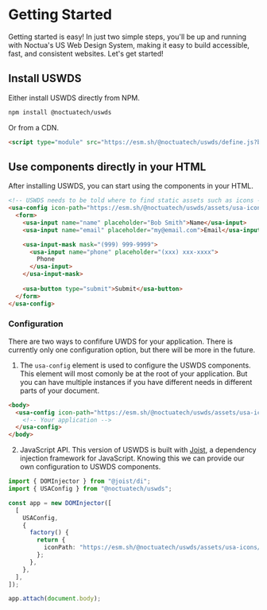 # Getting Started

Getting started is easy! In just two simple steps, you'll be up and running with Noctua's US Web Design System, making it easy to build accessible, fast, and consistent websites. Let's get started!

## Install USWDS

Either install USWDS directly from NPM.

```sh
npm install @noctuatech/uswds
```

Or from a CDN.

```html
<script type="module" src="https://esm.sh/@noctuatech/uswds/define.js?bundle"></script>
```

## Use components directly in your HTML

After installing USWDS, you can start using the components in your HTML.

```html
<!-- USWDS needs to be told where to find static assets such as icons -->
<usa-config icon-path="https://esm.sh/@noctuatech/uswds/assets/usa-icons/">
  <form>
    <usa-input name="name" placeholder="Bob Smith">Name</usa-input>
    <usa-input name="email" placeholder="my@email.com">Email</usa-input>

    <usa-input-mask mask="(999) 999-9999">
      <usa-input name="phone" placeholder="(xxx) xxx-xxxx">
        Phone
      </usa-input>
    </usa-input-mask>
    
    <usa-button type="submit">Submit</usa-button>
  </form>
</usa-config>
```

### Configuration

There are two ways to confifure UWDS for your application. There is currently only one configuration option, but there will be more in the future.

1. The `usa-config` element is used to configure the USWDS components. This element will most comonly be at the root of your application. But you can have multiple instances if you have different needs in different parts of your document.

```html
<body>
  <usa-config icon-path="https://esm.sh/@noctuatech/uswds/assets/usa-icons/">
    <!-- Your application -->  
  </usa-config>
</body>
```

2. JavaScript API. This version of USWDS is built with [Joist](https://github.com/joist-framework/joist), a dependency injection framework for JavaScript. 
   Knowing this we can provide our own configuration to USWDS components.

```ts
import { DOMInjector } from "@joist/di";
import { USAConfig } from "@noctuatech/uswds";

const app = new DOMInjector([
  [
    USAConfig, 
    {
      factory() {
        return {
          iconPath: "https://esm.sh/@noctuatech/uswds/assets/usa-icons/",
        };
      },
    },
  ],
]);

app.attach(document.body);
```
